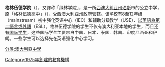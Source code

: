 {{Unreferenced|time=2021-01-19T09:07:23+00:00}}
{{noteTA
|G1=Country
|1= zh-cn:珀斯; zh-tw:伯斯; zh-hk:珀斯;
}}
'''格林伍德学院'''（{{lang-en|Greenwood College}}），又譯称「绿林学院」，是一所[[西澳大利亚州|西澳大利亚州]][[珀斯|珀斯]]市{{tsl|en|Greenwood, Western Australia|格林伍德区}}的公立中学，原「格林伍德高中」（{{lang|en|Greenwood Senior High School}}），受[[西澳大利亞州政府|西澳大利亞州政府]]管轄。该学校有8至12年级（mainstream）初中强化英语中心（IEC）和辅助分级教学（USE）、[[以英語為第二語言或外語|以英語為第二語言或外語]]（ESL）。格林伍德学院的学生不仅有澳大利亚本地的学生，而且还有[[国际学生|国际学生]]，这些国际学生主要来自中国、日本、泰国、韩国、印度尼西亚和伊朗。一些学生可以选择先在英语强化中心学习。

{{coord|display=title}}
[[分类:澳大利亞中學|分类:澳大利亞中學]]
[[Category:1975年創建的教育機構|Category:1975年創建的教育機構]]
{{juni-stub}}